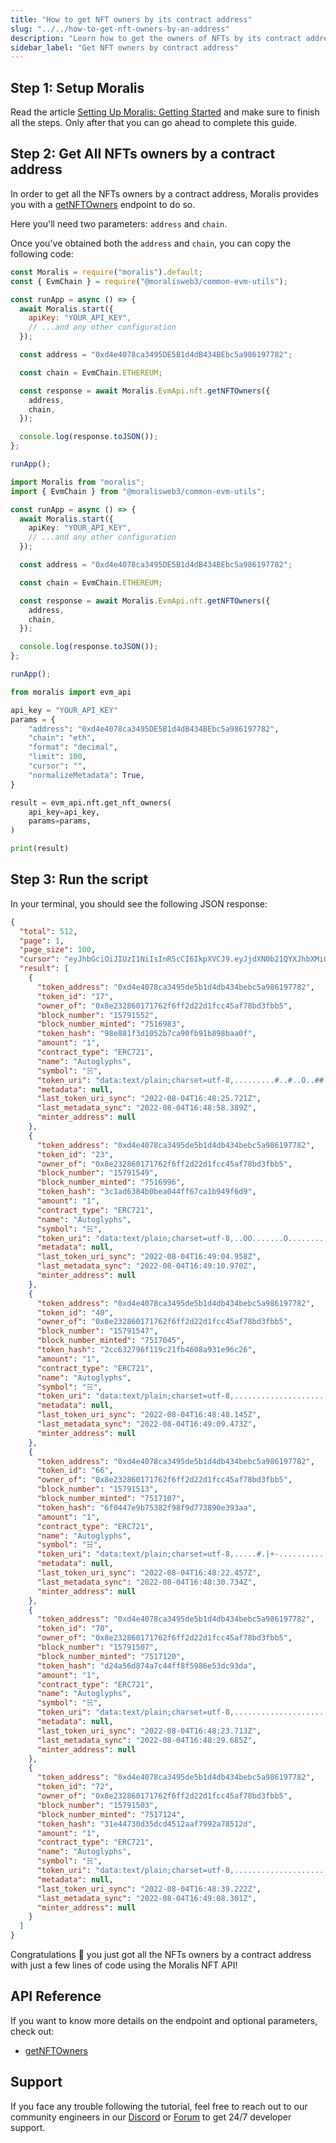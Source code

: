```yaml
---
title: "How to get NFT owners by its contract address"
slug: "../../how-to-get-nft-owners-by-an-address"
description: "Learn how to get the owners of NFTs by its contract address using the Moralis NFT API."
sidebar_label: "Get NFT owners by contract address"
---
```


## Step 1: Setup Moralis

Read the article [Setting Up Moralis: Getting Started](/web3-data-api/evm/get-your-api-key) and make sure to finish all the steps. Only after that you can go ahead to complete this guide.

## Step 2: Get All NFTs owners by a contract address

In order to get all the NFTs owners by a contract address, Moralis provides you with a [getNFTOwners](/web3-data-api/evm/reference/get-nft-owners) endpoint to do so.

Here you'll need two parameters: `address` and `chain`.

Once you've obtained both the `address` and `chain`, you can copy the following code:


<Tabs groupId="programming-language">
  <TabItem value="javascript" label="index.js (JavaScript)" default>

```javascript index.js
const Moralis = require("moralis").default;
const { EvmChain } = require("@moralisweb3/common-evm-utils");

const runApp = async () => {
  await Moralis.start({
    apiKey: "YOUR_API_KEY",
    // ...and any other configuration
  });

  const address = "0xd4e4078ca3495DE5B1d4dB434BEbc5a986197782";

  const chain = EvmChain.ETHEREUM;

  const response = await Moralis.EvmApi.nft.getNFTOwners({
    address,
    chain,
  });

  console.log(response.toJSON());
};

runApp();
```

</TabItem>
<TabItem value="typescript" label="index.ts (TypeScript)">

```typescript index.ts
import Moralis from "moralis";
import { EvmChain } from "@moralisweb3/common-evm-utils";

const runApp = async () => {
  await Moralis.start({
    apiKey: "YOUR_API_KEY",
    // ...and any other configuration
  });

  const address = "0xd4e4078ca3495DE5B1d4dB434BEbc5a986197782";

  const chain = EvmChain.ETHEREUM;

  const response = await Moralis.EvmApi.nft.getNFTOwners({
    address,
    chain,
  });

  console.log(response.toJSON());
};

runApp();
```

</TabItem>
<TabItem value="python" label="index.py (Python)">

```python index.py
from moralis import evm_api

api_key = "YOUR_API_KEY"
params = {
    "address": "0xd4e4078ca3495DE5B1d4dB434BEbc5a986197782",
    "chain": "eth",
    "format": "decimal",
    "limit": 100,
    "cursor": "",
    "normalizeMetadata": True,
}

result = evm_api.nft.get_nft_owners(
    api_key=api_key,
    params=params,
)

print(result)
```

</TabItem>
</Tabs>

## Step 3: Run the script


<RunTheScript />

In your terminal, you should see the following JSON response:

```json
{
  "total": 512,
  "page": 1,
  "page_size": 100,
  "cursor": "eyJhbGciOiJIUzI1NiIsInR5cCI6IkpXVCJ9.eyJjdXN0b21QYXJhbXMiOnsidG9rZW5BZGRyZXNzIjoiMHhkNGU0MDc4Y2EzNDk1ZGU1YjFkNGRiNDM0YmViYzVhOTg2MTk3NzgyIn0sImtleXMiOlsiMTY1MzUxNDU1OS4yNDIiXSwid2hlcmUiOnsidG9rZW5fYWRkcmVzcyI6IjB4ZDRlNDA3OGNhMzQ5NWRlNWIxZDRkYjQzNGJlYmM1YTk4NjE5Nzc4MiJ9LCJsaW1pdCI6MTAwLCJvZmZzZXQiOjAsIm9yZGVyIjpbXSwidG90YWwiOjUxMiwicGFnZSI6MSwidGFpbE9mZnNldCI6MSwiaWF0IjoxNjY2ODAzNDg2fQ.i2E2SDeatbnmmxe3Qbhh86jd_aWypQKs8Svpr5disZ4",
  "result": [
    {
      "token_address": "0xd4e4078ca3495de5b1d4db434bebc5a986197782",
      "token_id": "17",
      "owner_of": "0x8e232860171762f6ff2d22d1fcc45af78bd3fbb5",
      "block_number": "15791552",
      "block_number_minted": "7516983",
      "token_hash": "98e881f3d1052b7ca90fb91b898baa0f",
      "amount": "1",
      "contract_type": "ERC721",
      "name": "Autoglyphs",
      "symbol": "☵",
      "token_uri": "data:text/plain;charset=utf-8,.........#..#..O..##..#..O..##.OO.##..O..#..##..O..#..#.........%0A.......#...............O...#...##...#...O...............#.......%0A.......O#.................O#........#O.................#O.......%0A.........#O..........#........O..O........#..........O#.........%0A.......................#..OO...OO...OO..#.......................%0A..........#...#................##................#...#..........%0A........O#.....#.......O#..............#O.......#.....#O........%0A.#O........#O....#.........#........#.........#....O#........O#.%0A..#...O......O......#......#...OO...#......#......O......O...#..%0A#..#..#..#..O.#..#..#..#..O.#O.##.O#.O..#..#..#..#.O..#..#..#..#%0A...O.#..............#......O........O......#..............#.O...%0A.......#.........#............................#.........#.......%0A#......O.O...........O........O..O........O...........O.O......#%0A........O....O........#....O........O....#........O....O........%0A.....#...#.............#...#........#...#.............#...#.....%0AO.....#........#....O...O.....#..#.....O...O....#........#.....O%0A...................OOO.....OO......OO.....OOO...................%0A.......#.#.#........O....#............#....O........#.#.#.......%0A#..............................................................#%0A#...............O........O.O........O.O........O...............#%0A........###....OOO.........###....###.........OOO....###........%0A...#........O...O....#..#.....O..O.....#..#....O...O........#...%0A#............#.............O........O.............#............#%0A.O..#.O..#....#..................................#....#..O.#..O.%0A......#........O.....#..O.....#..#.....O..#.....O........#......%0AO................#.O.....#.O........O.#.....O.#................O%0A..O.O....O.................#.O....O.#.................O....O.O..%0A.##.O..##.O..O#.O..O#.O..O#.O#.OO.#O.#O..O.#O..O.#O..O.##..O.##.%0A#........#......O...#......O...##...O......#...O......#........#%0A#........O..........#.....O#........#O.....#..........O........#%0A...O........O..#.....O..#.....O..O.....#..O.....#..O........O...%0AO#..O#..O#.................O#..OO..#O.................#O..#O..#O%0AO#..O#..O#.................O#..OO..#O.................#O..#O..#O%0A...O........O..#.....O..#.....O..O.....#..O.....#..O........O...%0A#........O..........#.....O#........#O.....#..........O........#%0A#........#......O...#......O...##...O......#...O......#........#%0A.##.O..##.O..O#.O..O#.O..O#.O#.OO.#O.#O..O.#O..O.#O..O.##..O.##.%0A..O.O....O.................#.O....O.#.................O....O.O..%0AO................#.O.....#.O........O.#.....O.#................O%0A......#........O.....#..O.....#..#.....O..#.....O........#......%0A.O..#.O..#....#..................................#....#..O.#..O.%0A#............#.............O........O.............#............#%0A...#........O...O....#..#.....O..O.....#..#....O...O........#...%0A........###....OOO.........###....###.........OOO....###........%0A#...............O........O.O........O.O........O...............#%0A#..............................................................#%0A.......#.#.#........O....#............#....O........#.#.#.......%0A...................OOO.....OO......OO.....OOO...................%0AO.....#........#....O...O.....#..#.....O...O....#........#.....O%0A.....#...#.............#...#........#...#.............#...#.....%0A........O....O........#....O........O....#........O....O........%0A#......O.O...........O........O..O........O...........O.O......#%0A.......#.........#............................#.........#.......%0A...O.#..............#......O........O......#..............#.O...%0A#..#..#..#..O.#..#..#..#..O.#O.##.O#.O..#..#..#..#.O..#..#..#..#%0A..#...O......O......#......#...OO...#......#......O......O...#..%0A.#O........#O....#.........#........#.........#....O#........O#.%0A........O#.....#.......O#..............#O.......#.....#O........%0A..........#...#................##................#...#..........%0A.......................#..OO...OO...OO..#.......................%0A.........#O..........#........O..O........#..........O#.........%0A.......O#.................O#........#O.................#O.......%0A.......#...............O...#...##...#...O...............#.......%0A.........#..#..O..##..#..O..##.OO.##..O..#..##..O..#..#.........%0A",
      "metadata": null,
      "last_token_uri_sync": "2022-08-04T16:48:25.721Z",
      "last_metadata_sync": "2022-08-04T16:48:58.389Z",
      "minter_address": null
    },
    {
      "token_address": "0xd4e4078ca3495de5b1d4db434bebc5a986197782",
      "token_id": "23",
      "owner_of": "0x8e232860171762f6ff2d22d1fcc45af78bd3fbb5",
      "block_number": "15791549",
      "block_number_minted": "7516996",
      "token_hash": "3c1ad6384b0bea044ff67ca1b949f6d9",
      "amount": "1",
      "contract_type": "ERC721",
      "name": "Autoglyphs",
      "symbol": "☵",
      "token_uri": "data:text/plain;charset=utf-8,..OO.......O........................................O.......OO..%0A...O......O....O......O..................O......O....O......O...%0AO.........O..........O......O..OO..O......O..........O.........O%0AOO....O..................................................O....OO%0A................................................................%0A......O....O....O....O....O..........O....O....O....O....O......%0A...O.OO........O.........O............O.........O........OO.O...%0A.......OO...O....O....O..................O....O....O...OO.......%0A.......O................................................O.......%0A................................................................%0A.OO........OO........OO........OO........OO........OO........OO.%0AO....O....O....O....O....O....O..O....O....O....O....O....O....O%0A.......O..O..O......O..O..O..........O..O..O......O..O..O.......%0A............O....O...OOO..OOO..OO..OOO..OOO...O....O............%0A..............................O..O..............................%0A.O....O....O.............O....O..O....O.............O....O....O.%0A.....O....................................................O.....%0A.......O.....O....O....OO....O....O....OO....O....O.....O.......%0A.................O............................O.................%0A......................O........OO........O......................%0A...........OO............OO..........OO............OO...........%0A..O..O....O..O...............O....O...............O..O....O..O..%0A.O.....O..O..O.....O........O..OO..O........O.....O..O..O.....O.%0A............OO...O............................O...OO............%0A.................O..........O......O..........O.................%0A......O....O...O....O........O....O........O....O...O....O......%0A.....O......OO......O......OO......OO......O......OO......O.....%0A.............O............O..........O............O.............%0A..O..........O........O.O.O..........O.O.O........O..........O..%0A.................O...O...O...O....O...O...O...O.................%0A...........O..OO...............OO...............OO..O...........%0A..O.......O..O.....O..O.......O..O.......O..O.....O..O.......O..%0A..........O..O.......O........O..O........O.......O..O..........%0A...........OOO..............O..OO..O..............OOO...........%0A.O...O...O............................................O...O...O.%0A..O.O..........O..........O...O..O...O..........O..........O.O..%0AO...........O......O.....O............O.....O......O...........O%0A......O......OO......O......O......O......O......OO......O......%0A....O......O.O....O........O........O........O....O.O......O....%0A.....O...O..........O...O..............O...O..........O...O.....%0A...............OOO.OO......................OO.OOO...............%0A.......O..O..........................................O..O.......%0A..........O..O....O.......O....OO....O.......O....O..O..........%0A...........OO..........OO..............OO..........OO...........%0AO........O........O....O...O........O...O....O........O........O%0AO................O.O.O...O............O...O.O.O................O%0A.......O....O....OO....O................O....OO....O....O.......%0A.....OO.......O........O................O........O.......OO.....%0A......O....O...........O....O......O....O...........O....O......%0A..O......O......O.........O..........O.........O......O......O..%0A.....................O...OO...OOOO...OO...O.....................%0A....O..O.........O..O......O..O..O..O......O..O.........O..O....%0A...............O....O....O....O..O....O....O....O...............%0AO........OO..........OO........OO........OO..........OO........O%0A....O....OO...O....O....O....O....O....O....O....O...OO....O....%0A................................................................%0A..O....O....O....O....O..................O....O....O....O....O..%0A....O.O........OO.........O..........O.........OO........O.O....%0A................O.......O....O....O....O.......O................%0A......O..O..O............O..O......O..O............O..O..O......%0AO..............................................................O%0A.......O......O.............O......O.............O......O.......%0A.............................O....O.............................%0A...O......O.......OO.......O........O.......OO.......O......O...%0A",
      "metadata": null,
      "last_token_uri_sync": "2022-08-04T16:49:04.958Z",
      "last_metadata_sync": "2022-08-04T16:49:10.970Z",
      "minter_address": null
    },
    {
      "token_address": "0xd4e4078ca3495de5b1d4db434bebc5a986197782",
      "token_id": "40",
      "owner_of": "0x8e232860171762f6ff2d22d1fcc45af78bd3fbb5",
      "block_number": "15791547",
      "block_number_minted": "7517045",
      "token_hash": "2cc632796f119c21fb4608a931e96c26",
      "amount": "1",
      "contract_type": "ERC721",
      "name": "Autoglyphs",
      "symbol": "☵",
      "token_uri": "data:text/plain;charset=utf-8,................................................................%0A................................................................%0A......#..#.............#................#.............#..#......%0A.............#....................................#.............%0A..............#.#..............##..............#.#..............%0A........#...........#..........##..........#...........#........%0A..#....................#...#........#...#....................#..%0A........#............#....................#............#........%0A.....#.#.#............................................#.#.#.....%0A..#.....#.....................#..#.....................#.....#..%0A................................................................%0A.............#.#.#............................#.#.#.............%0A...................#........#......#........#...................%0A...#.......#......#..........................#......#.......#...%0A....#......................................................#....%0A...........#........................................#...........%0A....#................#....................#................#....%0A...........#.....#............................#.....#...........%0A.............#......#..#...#.##..##.#...#..#......#.............%0A............#......................................#............%0A.....#............#......#............#......#............#.....%0A.......#........#........#............#........#........#.......%0A................................................................%0A..#...#...........#..........................#...........#...#..%0A...........................#........#...........................%0A....................##....................##....................%0A.............................#....#.............................%0A......#...........#.....#..#........#..#.....#...........#......%0A............#......................................#............%0A..................#.......#..........#.......#..................%0A.........#........#..........................#........#.........%0A....##....................................................##....%0A....##....................................................##....%0A.........#........#..........................#........#.........%0A..................#.......#..........#.......#..................%0A............#......................................#............%0A......#...........#.....#..#........#..#.....#...........#......%0A.............................#....#.............................%0A....................##....................##....................%0A...........................#........#...........................%0A..#...#...........#..........................#...........#...#..%0A................................................................%0A.......#........#........#............#........#........#.......%0A.....#............#......#............#......#............#.....%0A............#......................................#............%0A.............#......#..#...#.##..##.#...#..#......#.............%0A...........#.....#............................#.....#...........%0A....#................#....................#................#....%0A...........#........................................#...........%0A....#......................................................#....%0A...#.......#......#..........................#......#.......#...%0A...................#........#......#........#...................%0A.............#.#.#............................#.#.#.............%0A................................................................%0A..#.....#.....................#..#.....................#.....#..%0A.....#.#.#............................................#.#.#.....%0A........#............#....................#............#........%0A..#....................#...#........#...#....................#..%0A........#...........#..........##..........#...........#........%0A..............#.#..............##..............#.#..............%0A.............#....................................#.............%0A......#..#.............#................#.............#..#......%0A................................................................%0A................................................................%0A",
      "metadata": null,
      "last_token_uri_sync": "2022-08-04T16:48:48.145Z",
      "last_metadata_sync": "2022-08-04T16:49:09.473Z",
      "minter_address": null
    },
    {
      "token_address": "0xd4e4078ca3495de5b1d4db434bebc5a986197782",
      "token_id": "66",
      "owner_of": "0x8e232860171762f6ff2d22d1fcc45af78bd3fbb5",
      "block_number": "15791513",
      "block_number_minted": "7517107",
      "token_hash": "6f0447e9b75382f98f9d773890e393aa",
      "amount": "1",
      "contract_type": "ERC721",
      "name": "Autoglyphs",
      "symbol": "☵",
      "token_uri": "data:text/plain;charset=utf-8,.....#.|+-.............#|+-+........+-+|#.............-+|.#.....%0A.+.....+...+.+...+.+.....+.....--.....+.....+.+...+.+...+.....+.%0A..........+-+###............+-+##+-+............###+-+..........%0A...|..-.|..|..-.|..-....|..+.|....|.+..|....-..|.-..|..|.-..|...%0A.....|....-|....-#...+||....-......-....||+...#-....|-....|.....%0A#...|..#+..#+..-...-...|..#...|..|...#..|...-...-..+#..+#..|...#%0A...-...|..|...#..+...#..-......--......-..#...+..#...|..|...-...%0A|+...#|+.....|+....|+.....|..........|.....+|....+|.....+|#...+|%0A+..|.+....+....#....|....|.+..|..|..+.|....|....#....+....+.|..+%0A-...............###||||-++............++-||||###...............-%0A..+.-.|.+.-.|.|.#.#............++............#.#.|.|.-.+.|.-.+..%0A.+-||#........+-|#|#.........-|##|-.........#|#|-+........#||-+.%0A..+..+....|..-....#..+..+.#..-....-..#.+..+..#....-..|....+..+..%0A.+#....|....-....-#...+#....|......|....#+...#-....-....|....#+.%0A..#-..#+..|+..|+..|...|...-...-..-...-...|...|..+|..+|..+#..-#..%0A..#..-..#..-..+...|..-...#..|..++..|..#...-..|...+..-..#..-..#..%0A...|-....##|......-+....||-..........-||....+-......|##....-|...%0A.+..#.+..#.#.-....-....|.+..#.+..+.#..+.|....-....-.#.#..+.#..+.%0A.........##|##||--.+-++..................++-+.--||##|##.........%0A.+.-.-.|.|.#....+.+.-.|.|..............|.|.-.+.+....#.|.|.-.-.+.%0A.......+||........--##.......+||||+.......##--........||+.......%0A....+.#..|..+..-..+.#.....|..-....-..|.....#.+..-..+..|..#.+....%0A....|....|...+|...+|...+|...+|....|+...|+...|+...|+...|....|....%0A#...||...-...#...|....+...+...-..-...+...+....|...#...-...||...#%0A|..|..-..+..+...|..|..|..-..-..--..-..-..|..|..|...+..+..-..|..|%0A++......|+.....#|+......-......##......-......+|#.....+|......++%0A-....#.|....#.-.-....|.+......+..+......+.|....-.-.#....|.#....-%0A+..+....+..............................................+....+..+%0A..+.-........|.|.#....+.-..............-.+....#.|.|........-.+..%0A..-|.......--.......+-|.......----.......|-+.......--.......|-..%0A..+..|..|..|..-..+..|..-..+..-....-..+..-..|..+..-..|..|..|..+..%0A.-#...-...+#...+....|...-#...-....-...#-...|....+...#+...-...#-.%0A..#+...|...#-...|+...|...#....+..+....#...|...+|...-#...|...+#..%0A....+..+..-........+..+..-..|..++..|..-..+..+........-..+..+....%0A....-+.......--+.......-+..............+-.......+--.......+-....%0A......|.-.|......#.-.+....|.|.|..|.|.|....+.-.#......|.-.|......%0A................................................................%0A.-.-.#......#....-.-....+.|.|......|.|.+....-.-....#......#.-.-.%0A.....+||......+#......-|......-##-......|-......#+......||+.....%0A....+..+..+..-............+..+....+..+............-..+..+..+....%0A#..+....|...|#..-...-|...|...-....-...|...|-...-..#|...|....+..#%0A-+...-+...-+...-+...-....-....+..+....-....-...+-...+-...+-...+-%0A|..-..#....-..+..|..#..|....+..||..+....|..#..|..+..-....#..-..|%0A-.........||........##--................--##........||.........-%0A...........#.+.+..........-.-.+..+.-.-..........+.+.#...........%0A++--.-+||##.##....................................##.##||+-.--++%0A..-.#..+.#.#..+.|....|....-.#..++..#.-....|....|.+..#.#.+..#.-..%0A.+-.....+##.....-|....+-.......||.......-+....|-.....##+.....-+.%0A..#...-.#...-..|...+..-..#...+....+...#..-..+...|..-...#.-...#..%0A..#...#..........+...+...+...-....-...+...+...+..........#...#..%0A..#-....-....|....#+...#-....-....-....-#...+#....|....-....-#..%0A.+..|..|....-..-..#....|..#....--....#..|....#..-..-....|..|..+.%0A.....#|+.........#.#|-+........##........+-|#.#.........+|#.....%0A.+..............#.#.|.-.+...|.-..-.|...+.-.|.#.#..............+.%0A................###..........................###................%0A........-....-.#+.|....|....-......-....|....|.+#.-....-........%0A.....#.....+|....+|.....+|....+||+....|+.....|+....|+.....#.....%0A|+..|......|..#-..+..#+..|..|......|..|..+#..+..-#..|......|..+|%0A#..+...#...#......-...-..+#..+....+..#+..-...-......#...#...+..#%0A|+....|.....|....#......+....-+..+-....+......#....|.....|....+|%0A+....+.......-....-..-.+..-....++....-..+.-..-....-.......+....+%0A-............###---............##............---###............-%0A....+.+...+.+...+.+...+...-..........-...+...+.+...+.+...+.+....%0A..-+|#|...........+.-|-#................#-|-.+...........|#|+-..%0A",
      "metadata": null,
      "last_token_uri_sync": "2022-08-04T16:48:22.457Z",
      "last_metadata_sync": "2022-08-04T16:48:30.734Z",
      "minter_address": null
    },
    {
      "token_address": "0xd4e4078ca3495de5b1d4db434bebc5a986197782",
      "token_id": "70",
      "owner_of": "0x8e232860171762f6ff2d22d1fcc45af78bd3fbb5",
      "block_number": "15791507",
      "block_number_minted": "7517120",
      "token_hash": "d24a56d874a7c44ff8f5986e53dc93da",
      "amount": "1",
      "contract_type": "ERC721",
      "name": "Autoglyphs",
      "symbol": "☵",
      "token_uri": "data:text/plain;charset=utf-8,...................../....................\\.....................%0A.............\\\\../..........\\../\\../..........\\..//.............%0A..\\./..\\....\\....\\............................/..../..../..\\./..%0A......................./..../......\\....\\.......................%0A../...\\...\\.............\\...\\....../.../............./.../...\\..%0A......\\...\\.../../............................\\..\\.../.../......%0A....\\\\....\\\\....\\\\..../\\..../\\..../\\..../\\....//....//....//....%0A..\\......./......./...\\......./..\\......./...\\.......\\......./..%0A.........././.\\./..............................\\./.\\.\\..........%0A........../..........................................\\..........%0A....\\\\\\///...........//..................\\\\...........\\\\\\///....%0A......\\....../......./..\\............../..\\.......\\....../......%0A..\\...../..........\\.....\\...../\\...../...../..........\\...../..%0A.\\........./.../.../........./....\\.........\\...\\...\\........./.%0A.\\.../..\\.................\\.../..\\.../................./..\\.../.%0A............./.....\\/.....\\........../.....\\/.....\\.............%0A......\\./.........././..\\.\\.........././..\\.\\..........\\./......%0A./\\../\\............../\\...\\........../.../\\............../\\../\\.%0A......./................................................\\.......%0A............\\/.\\/............/....\\............\\/.\\/............%0A.............../....\\....\\............/..../....\\...............%0A/.........//....//....//....//....\\\\....\\\\....\\\\....\\\\.........\\%0A....../\\../......\\.../........./\\.........\\.../......\\../\\......%0A.../..\\............../..\\............../..\\............../..\\...%0A....\\......\\....\\......\\..../......\\..../....../..../....../....%0A............\\.......\\..../..../..\\....\\..../......./............%0A..............\\\\\\\\............................////..............%0A................................................................%0A.\\./\\./............../../..............\\..\\..............\\./\\./.%0A......\\....../....././....................\\.\\.....\\....../......%0A......./....../........../.....\\/.....\\..........\\......\\.......%0A./........../........./.......\\../.......\\.........\\..........\\.%0A.\\..........\\.........\\......./..\\......./........./........../.%0A.......\\......\\..........\\...../\\...../........../....../.......%0A....../......\\.....\\.\\...................././...../......\\......%0A./.\\/.\\..............\\..\\............../../............../.\\/.\\.%0A................................................................%0A..............////............................\\\\\\\\..............%0A............/......./....\\....\\../..../....\\.......\\............%0A..../....../..../....../....\\....../....\\......\\....\\......\\....%0A...\\../..............\\../..............\\../..............\\../...%0A......\\/..\\....../...\\.........\\/........./...\\....../..\\/......%0A\\.........\\\\....\\\\....\\\\....\\\\....//....//....//....//........./%0A...............\\..../..../............\\....\\..../...............%0A............/\\./\\............\\..../............/\\./\\............%0A.......\\................................................/.......%0A.\\/..\\/..............\\/.../..........\\...\\/..............\\/..\\/.%0A....../.\\..........\\.\\.././..........\\.\\.././........../.\\......%0A.............\\...../\\...../..........\\...../\\...../.............%0A./...\\../................./...\\../...\\.................\\../...\\.%0A./.........\\...\\...\\.........\\..../........./.../.../.........\\.%0A../.....\\........../...../.....\\/.....\\.....\\........../.....\\..%0A....../......\\.......\\../..............\\../......./......\\......%0A....///\\\\\\...........\\\\..................//...........///\\\\\\....%0A..........\\........................................../..........%0A..........\\.\\./.\\............................../.\\././..........%0A../.......\\.......\\.../.......\\../.......\\.../......./.......\\..%0A....//....//....//....\\/....\\/....\\/....\\/....\\\\....\\\\....\\\\....%0A....../.../...\\..\\............................/../...\\...\\......%0A..\\.../.../............./.../......\\...\\.............\\...\\.../..%0A.......................\\....\\....../..../.......................%0A../.\\../..../..../............................\\....\\....\\../.\\..%0A.............//..\\........../..\\/..\\........../..\\\\.............%0A.....................\\..................../.....................%0A",
      "metadata": null,
      "last_token_uri_sync": "2022-08-04T16:48:23.713Z",
      "last_metadata_sync": "2022-08-04T16:48:29.685Z",
      "minter_address": null
    },
    {
      "token_address": "0xd4e4078ca3495de5b1d4db434bebc5a986197782",
      "token_id": "72",
      "owner_of": "0x8e232860171762f6ff2d22d1fcc45af78bd3fbb5",
      "block_number": "15791503",
      "block_number_minted": "7517124",
      "token_hash": "31e44730d35dcd4512aaf7992a78512d",
      "amount": "1",
      "contract_type": "ERC721",
      "name": "Autoglyphs",
      "symbol": "☵",
      "token_uri": "data:text/plain;charset=utf-8,.........................||||-||||-||||.........................%0A.O-.....-...|.....|...O.-...O.-..-.O...-.O...|.....|...-.....-O.%0A.-.|-O|.O.....-.|..........-.O....O.-..........|.-.....O.|O-|.-.%0A..|....O..O...|.-..|..O...-....||....-...O..|..-.|...O..O....|..%0A..-............O...|O..-O...|O....O|...O-..O|...O............-..%0A..O....O....OO..O.O...O|...O|......|O...|O...O.O..OO....O....O..%0A..|....|....-..|....|....-..O.-..-.O..-....|....|..-....|....|..%0A...O.O|.|.O...........O..-.|.|-..-|.|.-..O...........O.|.|O.O...%0A.-O....|.-...O.|....-O....|.-......-.|....O-....|.O...-.|....O-.%0A........-|O......O.........--|O..O|--.........O......O|-........%0A...O...O.O|.|-..............O.O||O.O..............-|.|O.O...O...%0A.....................O...O...O....O...O...O.....................%0A.|...O-...|.|...O-...|.-...O-......-O...-.|...-O...|.|...-O...|.%0A.....O..O.-..|.........O.-..-O.||.O-..-.O.........|..-.O..O.....%0A..-|...............|O....-|-|......|-|-....O|...............|-..%0A....O.|.|........O.O.|-.......O..O.......-|.O.O........|.|.O....%0A..|-.O......O......O|......-.O|..|O.-......|O......O......O.-|..%0A.........O..-..O..-..O.........OO.........O..-..O..-..O.........%0A.|...O...........-...|..-O..|O....O|..O-..|...-...........O...|.%0A...||.........|OO.....-...O|........|O...-.....OO|.........||...%0A....O.|.-.....O.|....O.|..-....OO....-..|.O....|.O.....-.|.O....%0A........O..O|..|.O|.O|.O--.|-.|..|.-|.--O.|O.|O.|..|O..O........%0A.O.O.O.O.......-...-......|.-.|..|.-.|......-...-.......O.O.O.O.%0A....-|......-O......|O.....-|......|-.....O|......O-......|-....%0A.-..O.............-..-..|..O........O..|..-..-.............O..-.%0A|.....--...O.--...O..-...|............|...-..O...--.O...--.....|%0A|..-....|.....|....O-.|....O-......-O....|.-O....|.....|....-..|%0A|.-..O.|.-..O.-.-..|.|.-O.O.|..OO..|.O.O-.|.|..-.-.O..-.|.O..-.|%0A|O..||O.--O.--|...|..--|..-|...--...|-..|--..|...|--.O--.O||..O|%0A-.O.O..|.|.O.O..O.O..........................O.O..O.O.|.|..O.O.-%0A|-....--.OO....O|....||.......OOOO.......||....|O....OO.--....-|%0A|..|......|..|...O..O......O-.O--O.-O......O..O...|..|......|..|%0A|..|......|..|...O..O......O-.O--O.-O......O..O...|..|......|..|%0A|-....--.OO....O|....||.......OOOO.......||....|O....OO.--....-|%0A-.O.O..|.|.O.O..O.O..........................O.O..O.O.|.|..O.O.-%0A|O..||O.--O.--|...|..--|..-|...--...|-..|--..|...|--.O--.O||..O|%0A|.-..O.|.-..O.-.-..|.|.-O.O.|..OO..|.O.O-.|.|..-.-.O..-.|.O..-.|%0A|..-....|.....|....O-.|....O-......-O....|.-O....|.....|....-..|%0A|.....--...O.--...O..-...|............|...-..O...--.O...--.....|%0A.-..O.............-..-..|..O........O..|..-..-.............O..-.%0A....-|......-O......|O.....-|......|-.....O|......O-......|-....%0A.O.O.O.O.......-...-......|.-.|..|.-.|......-...-.......O.O.O.O.%0A........O..O|..|.O|.O|.O--.|-.|..|.-|.--O.|O.|O.|..|O..O........%0A....O.|.-.....O.|....O.|..-....OO....-..|.O....|.O.....-.|.O....%0A...||.........|OO.....-...O|........|O...-.....OO|.........||...%0A.|...O...........-...|..-O..|O....O|..O-..|...-...........O...|.%0A.........O..-..O..-..O.........OO.........O..-..O..-..O.........%0A..|-.O......O......O|......-.O|..|O.-......|O......O......O.-|..%0A....O.|.|........O.O.|-.......O..O.......-|.O.O........|.|.O....%0A..-|...............|O....-|-|......|-|-....O|...............|-..%0A.....O..O.-..|.........O.-..-O.||.O-..-.O.........|..-.O..O.....%0A.|...O-...|.|...O-...|.-...O-......-O...-.|...-O...|.|...-O...|.%0A.....................O...O...O....O...O...O.....................%0A...O...O.O|.|-..............O.O||O.O..............-|.|O.O...O...%0A........-|O......O.........--|O..O|--.........O......O|-........%0A.-O....|.-...O.|....-O....|.-......-.|....O-....|.O...-.|....O-.%0A...O.O|.|.O...........O..-.|.|-..-|.|.-..O...........O.|.|O.O...%0A..|....|....-..|....|....-..O.-..-.O..-....|....|..-....|....|..%0A..O....O....OO..O.O...O|...O|......|O...|O...O.O..OO....O....O..%0A..-............O...|O..-O...|O....O|...O-..O|...O............-..%0A..|....O..O...|.-..|..O...-....||....-...O..|..-.|...O..O....|..%0A.-.|-O|.O.....-.|..........-.O....O.-..........|.-.....O.|O-|.-.%0A.O-.....-...|.....|...O.-...O.-..-.O...-.O...|.....|...-.....-O.%0A.........................||||-||||-||||.........................%0A",
      "metadata": null,
      "last_token_uri_sync": "2022-08-04T16:48:39.222Z",
      "last_metadata_sync": "2022-08-04T16:49:08.301Z",
      "minter_address": null
    }
  ]
}
```

Congratulations 🥳 you just got all the NFTs owners by a contract address with just a few lines of code using the Moralis NFT API!

## API Reference

If you want to know more details on the endpoint and optional parameters, check out:


  - <a href="/web3-data-api/evm/reference/get-nft-owners">getNFTOwners</a>


## Support

If you face any trouble following the tutorial, feel free to reach out to our community engineers in our [Discord](https://moralis.io/discord) or [Forum](https://forum.moralis.io) to get 24/7 developer support.
